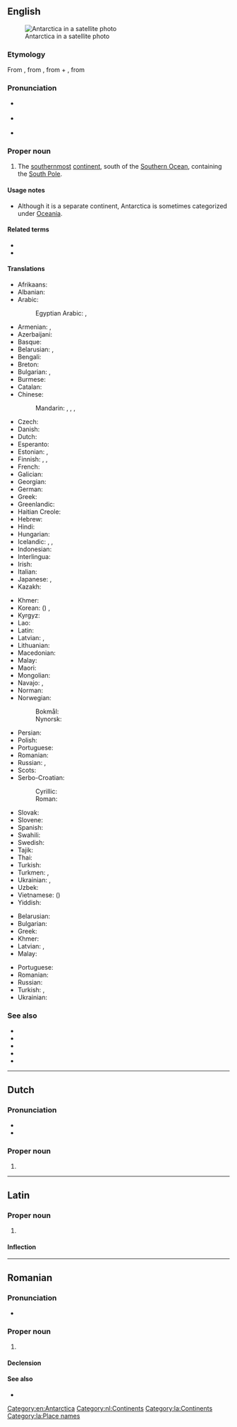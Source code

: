 {{also|antarctica|antárctica}}
==English==
{{wikipedia}}
{{wikivoyage}}
[[Image:Antarctica_satellite_globe.jpg|thumb|Antarctica in a satellite photo]]

===Etymology===
From {{etyl|NL.|en}} {{m|la|Antarctica}}, from {{etyl|grc|en}} {{m|grc|ἀνταρκτικός|sc=polytonic}}, from {{m|grc|ἀντ-|sc=polytonic||[[ant-]], [[against]], [[opposed]]}} + {{m|grc|ἀρκτικός|sc=polytonic||[[Arctic]]}}, from {{etyl|grc|en}} {{m|grc|ἄρκτος|sc=polytonic||[[bear]]}}

===Pronunciation===
* {{a|UK}} {{IPA|/ˌænˈtɑːktɪkə/|/ˌænˈtɑːtɪkə/|/ˌænˈɑːtɪkə/|lang=en}}
* {{a|US}} {{IPA|/ænˈtɑɹktɪkə/|/ænˈtɑɹtɪkə/|[æˈɾ̃ɑɹɾɪkə]|lang=en}}
* {{audio|en-us-Antarctica.ogg|Audio (US)|lang=en}}

===Proper noun===
{{en-proper noun}}

# {{senseid|en|Q51}}The [[southernmost]] [[continent]], south of the [[Southern Ocean]], containing the [[South Pole]].

====Usage notes====
* Although it is a separate continent, Antarctica is sometimes categorized under [[Oceania]].

====Related terms====
* {{l|en|Antarctic}}
* {{l|en|Antarctican}}

====Translations====
{{trans-top|id=Q51|southernmost continent}}
* Afrikaans: {{t|af|Antarktika}}
* Albanian: {{t|sq|Antarktidë|f}}
* Arabic: {{t|ar|أَنْتَارْكِتِيكَا|f}}
*: Egyptian Arabic: {{t|arz|القطب الجنوبي|m|tr=el-quṭb el-ganūbi|sc=Arab}}, {{t|arz|أنتارتكا|f|tr=ʾantārteka|sc=Arab}}
* Armenian: {{t|hy|Անտարկտիդա|sc=Armn}} {{qualifier|the continent}}, {{t+|hy|Անտարկտիկա}} {{qualifier|the region}}
* Azerbaijani: {{t+|az|Antarktida}}
* Basque: {{t+|eu|Antartika}}
* Belarusian: {{t|be|Антаркты́да|f}} {{qualifier|the continent}}, {{t|be|Анта́рктыка|f}} {{qualifier|the region}}
* Bengali: {{t|bn|অ্যান্টার্কটিকা|sc=Beng}}
* Breton: {{t|br|Antarktika}}
* Bulgarian: {{t+|bg|Антаркти́да|f}} {{qualifier|the continent}}, {{t|bg|Анта́рктика|f}} {{qualifier|the region}}
* Burmese: {{t|my|အန္တာတိက|sc=Mymr}}
* Catalan: {{t+|ca|Antàrtida|f}}
* Chinese:
*: Mandarin: {{t+|cmn|南極洲|sc=Hani}}, {{t+|cmn|南极洲|tr=Nánjízhōu|sc=Hani}} {{qualifier|the continent}}, {{t+|cmn|南極|sc=Hani}}, {{t+|cmn|南极|tr=nánjí|sc=Hani}} {{qualifier|the region}}
* Czech: {{t+|cs|Antarktida|f}}
* Danish: {{t+|da|Antarktis}}
* Dutch: {{t+|nl|Antarctica|n}}
* Esperanto: {{t+|eo|Antarkto}}
* Estonian: {{t|et|Antarktis}}, {{t|et|Lõunamanner}}
* Finnish: {{t+|fi|Etelämanner}}, {{t+|fi|Antarktis}}, {{t+|fi|Etelänapamanner}}
* French: {{t+|fr|Antarctique|m}}
* Galician: {{t+|gl|Antártida}}
* Georgian: {{t|ka|ანტარქტიდა|sc=Geor}}
* German: {{t+|de|Antarktis|f}}
* Greek: {{t+|el|Ανταρκτική|f}}
* Greenlandic: {{t|kl|Qalasersuaq Kujalleq}}
* Haitian Creole: {{t|ht|Antatik}}
* Hebrew: {{t|he|אַנְטַרְקְטִיקָה|f|tr=antárqtíqa|sc=Hebr}}
* Hindi: {{t|hi|अंटार्कटिका}}
* Hungarian: {{t+|hu|Antarktisz}}
* Icelandic: {{t+|is|Suðurskautslandið|n}}, {{t|is|Suðurheimskautslandið|n}}, {{t+|is|Antarktíka|f}}
* Indonesian: {{t+|id|Antartika}}
* Interlingua: {{t|ia|Antarctica}}
* Irish: {{t|ga|Antartaice|f}}
* Italian: {{t+|it|Antartide}}
* Japanese: {{t+|ja|南極|tr=なんきょく, nankyoku}} {{qualifier|the region}}, {{t|ja|[[南極]][[大陸]]|tr=なんきょくたいりく, nankyoku tairiku}} {{qualifier|the continent}}
* Kazakh: {{t|kk|Антарктида|sc=Cyrl}}
{{trans-mid}}
* Khmer: {{t|km|អង់តាទិក|sc=Khmr|tr=ɑngtaatik}}
* Korean: {{t+|ko|남극}} ({{t+|ko|南極|sc=Hani}}) {{qualifier|the region}}, {{t+|ko|남극대륙}} {{qualifier|the continent}}
* Kyrgyz: {{t|ky|Антарктида|sc=Cyrl}}
* Lao: {{t+|lo|ອັນຕາກຕິກ|sc=Laoo}}
* Latin: {{t|la|Antarctica}}
* Latvian: {{t|lv|Antarktīda|f}}, {{t|lv|Antarktika|f}}
* Lithuanian: {{t+|lt|Antarktida}}
* Macedonian: {{t|mk|Анта́рктик|m}}
* Malay: {{t|ms|Antartika}}
* Maori: {{t|mi|Te Tiri o Te Moana}}
* Mongolian: {{t+|mn|Антарктид|sc=Cyrl}}
* Navajo: {{t|nv|Shádiʼááhjí Honeezkʼazii}}, {{t|nv|Shádiʼááhjí kéyah yistinígíí}}
* Norman: {{t|nrf|Antarctique|f}}
* Norwegian:
*: Bokmål: {{t|nb|Antarktika}}
*: Nynorsk: {{t|nn|Antarktika}}
* Persian: {{t+|fa|جنوبگان|tr=junubegân|sc=fa-Arab}}
* Polish: {{t+|pl|Antarktyda}}
* Portuguese: {{t+|pt|Antártica}}
* Romanian: {{t|ro|Antarctica}}
* Russian: {{t+|ru|Антаркти́да|f}} {{qualifier|the continent}}, {{t+|ru|Анта́рктика|f}} {{qualifier|the region}}
* Scots: {{t|sco|Antarcticae}}
* Serbo-Croatian:
*: Cyrillic: {{t|sh|Антарктик|m}}
*: Roman: {{t+|sh|Antarktik|m}}
* Slovak: {{t+|sk|Antarktída|f}}
* Slovene: {{t+|sl|Antárktika|f}}
* Spanish: {{t+|es|Antártida}}
* Swahili: {{t|sw|Antaktika}}
* Swedish: {{t+|sv|Antarktis}}
* Tajik: {{t+|tg|Антарктида|sc=Cyrl}}
* Thai: {{t|th|แอนตาร์กติกา}}
* Turkish: {{t+|tr|Antarktika}}
* Turkmen: {{t|tk|Antarktika}}, {{t+|tk|Antarktida}} {{qualifier|the continent}}
* Ukrainian: {{t+|uk|Антаркти́да|f}} {{qualifier|the continent}}, {{t+|uk|Анта́рктика|f}} {{qualifier|the region}}
* Uzbek: {{t+|uz|Antarktida}}
* Vietnamese: {{t|vi|Châu Nam Cực}} ({{t|vi|洲南極|sc=Hani}})
* Yiddish: {{t|yi|אַנטאַרקטיקאַ|sc=Hebr}}
{{trans-bottom}}

{{trans-top|south polar region}}
* Belarusian: {{t|be|Анта́рктыка|f}}
* Bulgarian: {{t|bg|Анта́рктика|f}}
* Greek: {{t+|el|Ανταρκτική|f}}
* Khmer: {{t|km|អង់តាទិក|sc=Khmr|tr=ɑngtaatik}}
* Latvian: {{t|lv|Antarktīda|f}}, {{t|lv|Antarktika|f}}
* Malay: {{t|ms|Antartika}}
{{trans-mid}}
* Portuguese: {{t|pt|Antártico|m}}
* Romanian: {{t|ro|Antarctica|f}}
* Russian: {{t+|ru|Анта́рктика|f}}
* Turkish: {{t+|tr|Antarktika}}, {{t+|tr|Güney Kutbu}}
* Ukrainian: {{t+|uk|Анта́рктика|f}}
{{trans-bottom}}

===See also===
* {{list:continents/en}}
* {{l|en|Appendix:Place names in Antarctica}}
* {{l|en|ant-}}
* {{l|en|Arctic}}
* {{l|en|Arctic Circle}}

[[Category:en:Antarctica]]

----

==Dutch==
{{wikipedia|lang=nl}}

===Pronunciation===
* {{IPA|lang=nl|/ɑn.ˈtɑrk.ti.kaː/}}
* {{audio|Nl-Antarctica.ogg|Audio|lang=nl}}

===Proper noun===
{{nl-proper noun|n}}

# {{l|en|Antarctica}}

[[Category:nl:Continents]]

----

==Latin==
{{wikipedia|lang=la}}

===Proper noun===
{{la-proper noun|Antarctica|Antarcticae|f|first}}

# {{lb|la|New Latin}} {{l|en|Antarctica}}

====Inflection====
{{la-decl-1st|loc=1|num=sg|Antarctic}}

[[Category:la:Continents]]
[[Category:la:Place names]]

----

==Romanian==
{{wikipedia|lang=ro}}

===Pronunciation===
* {{IPA|[anˈtark.tika]|lang=ro}}

===Proper noun===
{{ro-proper noun|f}}

# {{place|ro|continent|t1=Antarctica}}

====Declension====
{{ro-noun-f-ă-i|Antarctic|n=sg}}

====See also====
* {{list:continents/ro}}